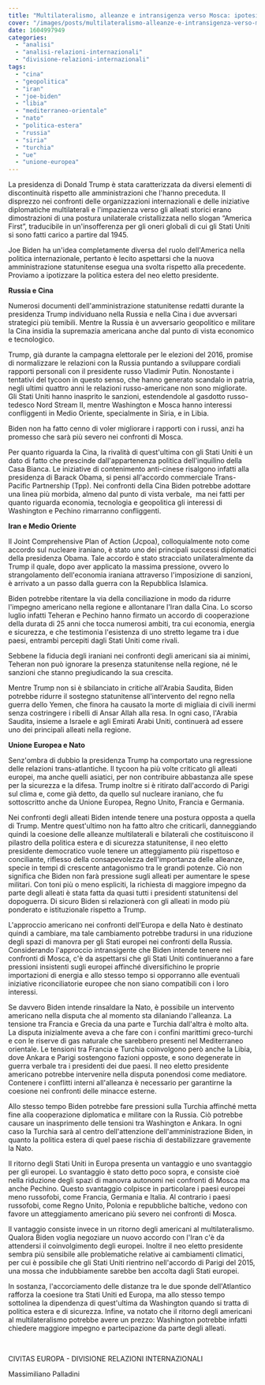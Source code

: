 ```yaml
---
title: "Multilateralismo, alleanze e intransigenza verso Mosca: ipotesi sulla politica estera di Biden"
cover: "/images/posts/multilateralismo-alleanze-e-intransigenza-verso-mosca-ipotesi-sulla-politica-estera-di-biden.jpg"
date: 1604997949
categories:
  - "analisi"
  - "analisi-relazioni-internazionali"
  - "divisione-relazioni-internazionali"
tags: 
  - "cina"
  - "geopolitica"
  - "iran"
  - "joe-biden"
  - "libia"
  - "mediterraneo-orientale"
  - "nato"
  - "politica-estera"
  - "russia"
  - "siria"
  - "turchia"
  - "ue"
  - "unione-europea"
---
```


La presidenza di Donald Trump è stata caratterizzata da diversi elementi di discontinuità rispetto alle amministrazioni che l'hanno preceduta. Il disprezzo nei confronti delle organizzazioni internazionali e delle iniziative diplomatiche multilaterali e l'impazienza verso gli alleati storici erano dimostrazioni di una postura unilaterale cristallizzata nello slogan “America First”, traducibile in un'insofferenza per gli oneri globali di cui gli Stati Uniti si sono fatti carico a partire dal 1945.

Joe Biden ha un'idea completamente diversa del ruolo dell'America nella politica internazionale, pertanto è lecito aspettarsi che la nuova amministrazione statunitense esegua una svolta rispetto alla precedente. Proviamo a ipotizzare la politica estera del neo eletto presidente.

**Russia e Cina**

Numerosi documenti dell'amministrazione statunitense redatti durante la presidenza Trump individuano nella Russia e nella Cina i due avversari strategici più temibili. Mentre la Russia è un avversario geopolitico e militare la Cina insidia la supremazia americana anche dal punto di vista economico e tecnologico.

Trump, già durante la campagna elettorale per le elezioni del 2016, promise di normalizzare le relazioni con la Russia puntando a sviluppare cordiali rapporti personali con il presidente russo Vladimir Putin. Nonostante i tentativi del tycoon in questo senso, che hanno generato scandalo in patria, negli ultimi quattro anni le relazioni russo-americane non sono migliorate. Gli Stati Uniti hanno inasprito le sanzioni, estendendole al gasdotto russo-tedesco Nord Stream II, mentre Washington e Mosca hanno interessi confliggenti in Medio Oriente, specialmente in Siria, e in Libia.

Biden non ha fatto cenno di voler migliorare i rapporti con i russi, anzi ha promesso che sarà più severo nei confronti di Mosca.

Per quanto riguarda la Cina, la rivalità di quest'ultima con gli Stati Uniti è un dato di fatto che prescinde dall'appartenenza politica dell'inquilino della Casa Bianca. Le iniziative di contenimento anti-cinese risalgono infatti alla presidenza di Barack Obama, si pensi all'accordo commerciale Trans-Pacific Partnership (Tpp). Nei confronti della Cina Biden potrebbe adottare una linea più morbida, almeno dal punto di vista verbale,  ma nei fatti per quanto riguarda economia, tecnologia e geopolitica gli interessi di Washington e Pechino rimarranno confliggenti.

**Iran e Medio Oriente**

Il Joint Comprehensive Plan of Action (Jcpoa), colloquialmente noto come accordo sul nucleare iraniano, è stato uno dei principali successi diplomatici della presidenza Obama. Tale accordo è stato stracciato unilateralmente da Trump il quale, dopo aver applicato la massima pressione, ovvero lo strangolamento dell'economia iraniana attraverso l'imposizione di sanzioni, è arrivato a un passo dalla guerra con la Repubblica Islamica.

Biden potrebbe ritentare la via della conciliazione in modo da ridurre l'impegno americano nella regione e allontanare l'Iran dalla Cina. Lo scorso luglio infatti Teheran e Pechino hanno firmato un accordo di cooperazione della durata di 25 anni che tocca numerosi ambiti, tra cui economia, energia e sicurezza, e che testimonia l'esistenza di uno stretto legame tra i due paesi, entrambi percepiti dagli Stati Uniti come rivali.

Sebbene la fiducia degli iraniani nei confronti degli americani sia ai minimi, Teheran non può ignorare la presenza statunitense nella regione, né le sanzioni che stanno pregiudicando la sua crescita.

Mentre Trump non si è sbilanciato in critiche all'Arabia Saudita, Biden potrebbe ridurre il sostegno statunitense all'intervento del regno nella guerra dello Yemen, che finora ha causato la morte di migliaia di civili inermi senza costringere i ribelli di Ansar Allah alla resa. In ogni caso, l'Arabia Saudita, insieme a Israele e agli Emirati Arabi Uniti, continuerà ad essere uno dei principali alleati nella regione.

**Unione Europea e Nato**

Senz'ombra di dubbio la presidenza Trump ha comportato una regressione delle relazioni trans-atlantiche. Il tycoon ha più volte criticato gli alleati europei, ma anche quelli asiatici, per non contribuire abbastanza alle spese per la sicurezza e la difesa. Trump inoltre si è ritirato dall'accordo di Parigi sul clima e, come già detto, da quello sul nucleare iraniano, che fu sottoscritto anche da Unione Europea, Regno Unito, Francia e Germania.

Nei confronti degli alleati Biden intende tenere una postura opposta a quella di Trump. Mentre quest'ultimo non ha fatto altro che criticarli, danneggiando quindi la coesione delle alleanze multilaterali e bilaterali che costituiscono il pilastro della politica estera e di sicurezza statunitense, il neo eletto presidente democratico vuole tenere un atteggiamento più rispettoso e conciliante, riflesso della consapevolezza dell'importanza delle alleanze, specie in tempi di crescente antagonismo tra le grandi potenze. Ciò non significa che Biden non farà pressione sugli alleati per aumentare le spese militari. Con toni più o meno espliciti, la richiesta di maggiore impegno da parte degli alleati è stata fatta da quasi tutti i presidenti statunitensi del dopoguerra. Di sicuro Biden si relazionerà con gli alleati in modo più ponderato e istituzionale rispetto a Trump.

L'approccio americano nei confronti dell'Europa e della Nato è destinato quindi a cambiare, ma tale cambiamento potrebbe tradursi in una riduzione degli spazi di manovra per gli Stati europei nei confronti della Russia. Considerando l'approccio intransigente che Biden intende tenere nei confronti di Mosca, c'è da aspettarsi che gli Stati Uniti continueranno a fare pressioni insistenti sugli europei affinché diversifichino le proprie importazioni di energia e allo stesso tempo si opporranno alle eventuali iniziative riconciliatorie europee che non siano compatibili con i loro interessi.

Se davvero Biden intende rinsaldare la Nato, è possibile un intervento americano nella disputa che al momento sta dilaniando l'alleanza. La tensione tra Francia e Grecia da una parte e Turchia dall'altra è molto alta. La disputa inizialmente aveva a che fare con i confini marittimi greco-turchi e con le riserve di gas naturale che sarebbero presenti nel Mediterraneo orientale. Le tensioni tra Francia e Turchia coinvolgono però anche la Libia, dove Ankara e Parigi sostengono fazioni opposte, e sono degenerate in guerra verbale tra i presidenti dei due paesi. Il neo eletto presidente americano potrebbe intervenire nella disputa ponendosi come mediatore. Contenere i conflitti interni all'alleanza è necessario per garantirne la coesione nei confronti delle minacce esterne.

Allo stesso tempo Biden potrebbe fare pressioni sulla Turchia affinché metta fine alla cooperazione diplomatica e militare con la Russia. Ciò potrebbe causare un inasprimento delle tensioni tra Washington e Ankara. In ogni caso la Turchia sarà al centro dell'attenzione dell'amministrazione Biden, in quanto la politica estera di quel paese rischia di destabilizzare gravemente la Nato.

Il ritorno degli Stati Uniti in Europa presenta un vantaggio e uno svantaggio per gli europei. Lo svantaggio è stato detto poco sopra, e consiste cioè nella riduzione degli spazi di manovra autonomi nei confronti di Mosca ma anche Pechino. Questo svantaggio colpisce in particolare i paesi europei meno russofobi, come Francia, Germania e Italia. Al contrario i paesi russofobi, come Regno Unito, Polonia e repubbliche baltiche, vedono con favore un atteggiamento americano più severo nei confronti di Mosca.

Il vantaggio consiste invece in un ritorno degli americani al multilateralismo. Qualora Biden voglia negoziare un nuovo accordo con l'Iran c'è da attendersi il coinvolgimento degli europei. Inoltre il neo eletto presidente sembra più sensibile alle problematiche relative ai cambiamenti climatici, per cui è possibile che gli Stati Uniti rientrino nell'accordo di Parigi del 2015, una mossa che indubbiamente sarebbe ben accolta dagli Stati europei.

In sostanza, l'accorciamento delle distanze tra le due sponde dell'Atlantico rafforza la coesione tra Stati Uniti ed Europa, ma allo stesso tempo sottolinea la dipendenza di quest'ultima da Washington quando si tratta di politica estera e di sicurezza. Infine, va notato che il ritorno degli americani al multilateralismo potrebbe avere un prezzo: Washington potrebbe infatti chiedere maggiore impegno e partecipazione da parte degli alleati.

 

CIVITAS EUROPA - DIVISIONE RELAZIONI INTERNAZIONALI

Massimiliano Palladini
